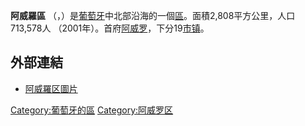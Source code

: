 {{Infobox settlement
|name                     = 阿威羅區
|native_name              = Distrito de Aveiro
|settlement_type          = [[区_(葡萄牙)|區]]
|image_map                = LocalDistritoAveiro.svg
|image_flag               =
|flag_size                = 150px
|image_shield             = AVR.png
|subdivision_type         = [[世界政區索引|国家]]
|subdivision_name         = {{POR}}
|subdivision_type1        = [[葡萄牙地域统计单位命名法|大区]]
|subdivision_name1        = [[中部大區_(葡萄牙)|中部大区]]<br>[[北部大區_(葡萄牙)|北部大區]]
|subdivision_type2        = [[省_(葡萄牙)|历史省份]]
|subdivision_name2        = [[滨海贝拉省|滨海贝拉省]]<br>[[滨海杜罗省|滨海杜罗省]]
|subdivision_type3        = [[市镇_(葡萄牙)|市镇]]数
|subdivision_name3        = 19
|subdivision_type4        = [[堂区_(葡萄牙)|堂区]]数
|subdivision_name4        = 208
|seat_type                = 首府
|seat                     = [[阿威罗|阿威罗]]
|area_total_km2           = 2,808
|population_total         = 713,578
|population_density_km2   = 250
|postal_code_type         = [[ISO_3166|ISO 3166码]]
|postal_code              = PT-01
|blank_name_sec1          = [[共和国议会_(葡萄牙)|共和国议会议员]]数
|blank_info_sec1          = 16
}}
'''阿威羅區''' （{{lang-pt|Distrito de Aveiro}}，{{IPA-pt|ɐˈvɐjɾu|lang|Pt-pt Aveiro FF.ogg}}）是[[葡萄牙|葡萄牙]]中北部沿海的一個[[区_(葡萄牙)|區]]。面積2,808平方公里，人口713,578人 （2001年）。首府[[阿威罗|阿威罗]]，下分19[[市镇_(葡萄牙)|市镇]]。

== 外部連結 ==
* [http://www.flickr.com/photos/vitor107/collections/72157594587045014/ 阿威羅区圖片]

{{葡萄牙的区和自治区}}
{{Portugal-stub}}

[[Category:葡萄牙的區|Category:葡萄牙的區]]
[[Category:阿威罗区|Category:阿威罗区]]